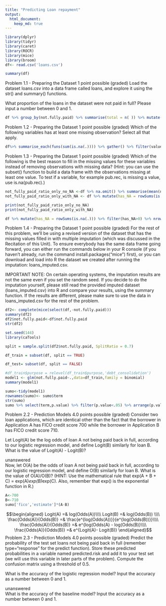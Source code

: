 ```yaml
---
title: "Predicting Loan repayment"
output:
  html_document:
    keep_md: true
---
```


```r
library(dplyr)
library(tidyr)
library(caret)
library(ROCR)
library(mice)
library(broom)
df<- read.csv('loans.csv')

summary(df)

```
Problem 1.1 - Preparing the Dataset
1 point possible (graded)
Load the dataset loans.csv into a data frame called loans, and explore it using the str() and summary() functions.

What proportion of the loans in the dataset were not paid in full? Please input a number between 0 and 1.
```r
df %>% group_by(not.fully.paid) %>% summarise(total = n( )) %>% mutate(ratio= total*100/sum(total))
```
Problem 1.2 - Preparing the Dataset
1 point possible (graded)
Which of the following variables has at least one missing observation? Select all that apply.
```r
df%>% summarise_each(funs(sum(is.na(.)))) %>% gather() %>% filter(value>0)

```
Problem 1.3 - Preparing the Dataset
1 point possible (graded)
Which of the following is the best reason to fill in the missing values for these variables instead of removing observations with missing data? (Hint: you can use the subset() function to build a data frame with the observations missing at least one value. To test if a variable, for example pub.rec, is missing a value, use is.na(pub.rec).)
```r
not_fully_paid_ratio_only_no_NA <-df %>% na.omit() %>% summarise(mean(not.fully.paid))
not_fully_paid_ratio_only_with_NA <- df %>% mutate(has_NA = rowSums(is.na(.))) %>% filter(has_NA>0) %>% summarise(mean(not.fully.paid))

print(not_fully_paid_ratio_only_no_NA)
print(not_fully_paid_ratio_only_with_NA)

df %>% mutate(has_NA = rowSums(is.na(.))) %>% filter(has_NA>0) %>% nrow()
```


Problem 1.4 - Preparing the Dataset
1 point possible (graded)
For the rest of this problem, we'll be using a revised version of the dataset that has the missing values filled in with multiple imputation (which was discussed in the Recitation of this Unit). To ensure everybody has the same data frame going forward, you can either run the commands below in your R console (if you haven't already, run the command install.packages("mice") first), or you can download and load into R the dataset we created after running the imputation: loans_imputed.csv.

IMPORTANT NOTE: On certain operating systems, the imputation results are not the same even if you set the random seed. If you decide to do the imputation yourself, please still read the provided imputed dataset (loans_imputed.csv) into R and compare your results, using the summary function. If the results are different, please make sure to use the data in loans_imputed.csv for the rest of the problem.
```r
df2<- complete(mice(select(df,-not.fully.paid)))
summary(df2)
df2$not.fully.paid<-df$not.fully.paid
str(df2)
```
```r
set.seed(144)
library(caTools)

split = sample.split(df2$not.fully.paid, SplitRatio = 0.7)

df_train = subset(df, split == TRUE)

df_test= subset(df, split == FALSE)
```

```r

#df_train$purpose = relevel(df_train$purpose,'debt_consolidation')
model1 <- glm(not.fully.paid~.,data=df_train,family = binomial)
summary(model1)
```
```r
sumo<-tidy(model1)
rownames(sumo)<- sumo$term
str(sumo)
sumo %>% select(term,p.value) %>% filter(p.value<.05) %>% arrange(p.value)
``` 
Problem 2.2 - Prediction Models
4.0 points possible (graded)
Consider two loan applications, which are identical other than the fact that the borrower in Application A has FICO credit score 700 while the borrower in Application B has FICO credit score 710.

Let Logit(A) be the log odds of loan A not being paid back in full, according to our logistic regression model, and define Logit(B) similarly for loan B. What is the value of Logit(A) - Logit(B)?


  unanswered  
Now, let O(A) be the odds of loan A not being paid back in full, according to our logistic regression model, and define O(B) similarly for loan B. What is the value of O(A)/O(B)? (HINT: Use the mathematical rule that exp(A + B + C) = exp(A)*exp(B)*exp(C). Also, remember that exp() is the exponential function in R.)

```r
A<-700
B<-710
sumo['fico','estimate']*(A-B)

```
$$\begin{aligned}
Logit(A) =& log(Odds(A))\\\\
Logit(B) =& log(Odds(B)) \\\\
\frac{Odds(A)}{Odds(B)} =& \frac{e^{log(Odds(A))}}{e^{log(Odds(B))}}\\\\
\frac{Odds(A)}{Odds(B)} =& e^{log(Odds(A) - log(Odds(B)}\\\\
\frac{Odds(A)}{Odds(B)} =& e^{Logit(A)- Logit(B)}
\end{aligned}$$
Problem 2.3 - Prediction Models
4.0 points possible (graded)
Predict the probability of the test set loans not being paid back in full (remember type="response" for the predict function). Store these predicted probabilities in a variable named predicted.risk and add it to your test set (we will use this variable in later parts of the problem). Compute the confusion matrix using a threshold of 0.5.

What is the accuracy of the logistic regression model? Input the accuracy as a number between 0 and 1.


  unanswered  
What is the accuracy of the baseline model? Input the accuracy as a number between 0 and 1.
